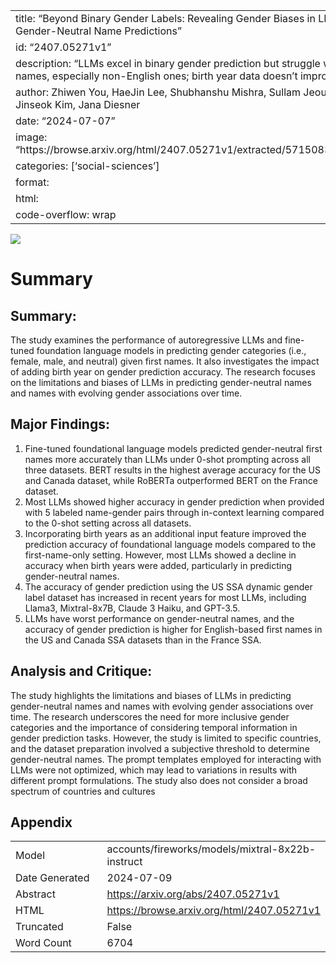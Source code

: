
---
title: "Beyond Binary Gender Labels: Revealing Gender Biases in LLMs through Gender-Neutral Name Predictions"
id: "2407.05271v1"
description: "LLMs excel in binary gender prediction but struggle with gender-neutral names, especially non-English ones; birth year data doesn't improve accuracy."
author: Zhiwen You, HaeJin Lee, Shubhanshu Mishra, Sullam Jeoung, Apratim Mishra, Jinseok Kim, Jana Diesner
date: "2024-07-07"
image: "https://browse.arxiv.org/html/2407.05271v1/extracted/5715083/pics/diagram.png"
categories: ['social-sciences']
format:
  html:
    code-overflow: wrap
---

![](https://browse.arxiv.org/html/2407.05271v1/extracted/5715083/pics/diagram.png)

# Summary

## Summary:

The study examines the performance of autoregressive LLMs and fine-tuned foundation language models in predicting gender categories (i.e., female, male, and neutral) given first names. It also investigates the impact of adding birth year on gender prediction accuracy. The research focuses on the limitations and biases of LLMs in predicting gender-neutral names and names with evolving gender associations over time.

## Major Findings:

1. Fine-tuned foundational language models predicted gender-neutral first names more accurately than LLMs under 0-shot prompting across all three datasets. BERT results in the highest average accuracy for the US and Canada dataset, while RoBERTa outperformed BERT on the France dataset.
2. Most LLMs showed higher accuracy in gender prediction when provided with 5 labeled name-gender pairs through in-context learning compared to the 0-shot setting across all datasets.
3. Incorporating birth years as an additional input feature improved the prediction accuracy of foundational language models compared to the first-name-only setting. However, most LLMs showed a decline in accuracy when birth years were added, particularly in predicting gender-neutral names.
4. The accuracy of gender prediction using the US SSA dynamic gender label dataset has increased in recent years for most LLMs, including Llama3, Mixtral-8x7B, Claude 3 Haiku, and GPT-3.5.
5. LLMs have worst performance on gender-neutral names, and the accuracy of gender prediction is higher for English-based first names in the US and Canada SSA datasets than in the France SSA.

## Analysis and Critique:

The study highlights the limitations and biases of LLMs in predicting gender-neutral names and names with evolving gender associations over time. The research underscores the need for more inclusive gender categories and the importance of considering temporal information in gender prediction tasks. However, the study is limited to specific countries, and the dataset preparation involved a subjective threshold to determine gender-neutral names. The prompt templates employed for interacting with LLMs were not optimized, which may lead to variations in results with different prompt formulations. The study also does not consider a broad spectrum of countries and cultures

## Appendix

|          |          |
|----------|----------|
| Model     | accounts/fireworks/models/mixtral-8x22b-instruct       |
| Date Generated     | 2024-07-09       |
| Abstract | [https://arxiv.org/abs/2407.05271v1](https://arxiv.org/abs/2407.05271v1)        |
| HTML     | [https://browse.arxiv.org/html/2407.05271v1](https://browse.arxiv.org/html/2407.05271v1)       |
| Truncated       | False       |
| Word Count       | 6704       |